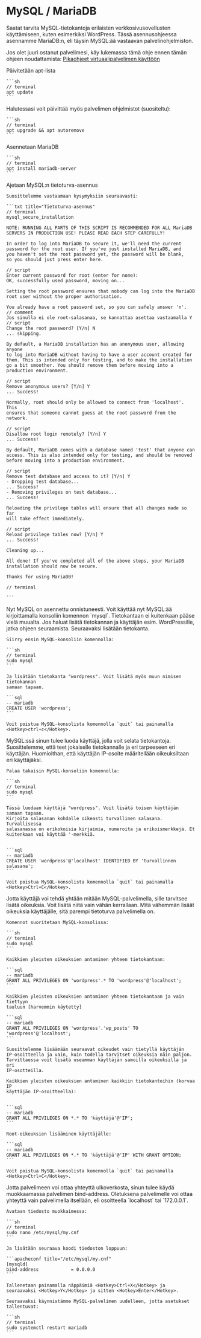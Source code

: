 # MySQL / MariaDB

Saatat tarvita MySQL-tietokantoja erilaisten verkkosivusovellusten käyttämiseen,
kuten esimerkiksi WordPress. Tässä asennusohjeessa asennamme MariaDB:n, eli
täysin MySQL:ää vastaavan palvelinohjelmiston.

Jos olet juuri ostanut palvelimesi, käy lukemassa tämä ohje ennen tämän ohjeen
noudattamista: [Pikaohjeet virtuaalipalvelimen käyttöön](../quick-start)

<Stepper title="Sudo-käyttäjän lisääminen">
  <Step>
    Päivitetään apt-lista

    ```sh
    // terminal
    apt update
    ```
  </Step>
  <Step>
    Halutessasi voit päivittää myös palvelimen ohjelmistot (suositeltu):

    ```sh
    // terminal
    apt upgrade && apt autoremove
    ```
  </Step>
  <Step>
    Asennetaan MariaDB

    ```sh
    // terminal
    apt install mariadb-server
    ```
  </Step>
  <Step>
    Ajetaan MySQL:n tietoturva-asennus

    Suosittelemme vastaamaan kysymyksiin seuraavasti:

    ```txt title="Tietoturva-asennus"
    // terminal
    mysql_secure_installation

    NOTE: RUNNING ALL PARTS OF THIS SCRIPT IS RECOMMENDED FOR ALL MariaDB
    SERVERS IN PRODUCTION USE! PLEASE READ EACH STEP CAREFULLY!

    In order to log into MariaDB to secure it, we'll need the current
    password for the root user. If you've just installed MariaDB, and
    you haven't set the root password yet, the password will be blank,
    so you should just press enter here.

    // script
    Enter current password for root (enter for none):
    OK, successfully used password, moving on...

    Setting the root password ensures that nobody can log into the MariaDB
    root user without the proper authorisation.

    You already have a root password set, so you can safely answer 'n'.
    // comment
    Jos sinulla ei ole root-salasanaa, se kannattaa asettaa vastaamalla Y
    // script
    Change the root password? [Y/n] N
    ... skipping.

    By default, a MariaDB installation has an anonymous user, allowing anyone
    to log into MariaDB without having to have a user account created for
    them. This is intended only for testing, and to make the installation
    go a bit smoother. You should remove them before moving into a
    production environment.

    // script
    Remove anonymous users? [Y/n] Y
    ... Success!

    Normally, root should only be allowed to connect from 'localhost'. This
    ensures that someone cannot guess at the root password from the network.

    // script
    Disallow root login remotely? [Y/n] Y
    ... Success!

    By default, MariaDB comes with a database named 'test' that anyone can
    access. This is also intended only for testing, and should be removed
    before moving into a production environment.

    // script
    Remove test database and access to it? [Y/n] Y
    - Dropping test database...
    ... Success!
    - Removing privileges on test database...
    ... Success!

    Reloading the privilege tables will ensure that all changes made so far
    will take effect immediately.

    // script
    Reload privilege tables now? [Y/n] Y
    ... Success!

    Cleaning up...

    All done! If you've completed all of the above steps, your MariaDB
    installation should now be secure.

    Thanks for using MariaDB!

    // terminal

    ```
  </Step>
  <Step>
    Nyt MySQL on asennettu onnistuneesti. Voit käyttää nyt MySQL:ää kirjoittamalla
    konsoliin komennon `mysql`. Tietokantaan ei kuitenkaan pääse vielä muualta. Jos
    haluat lisätä tietokannan ja käyttäjän esim. WordPressille, jatka ohjeen
    seuraamista.
  </Step>
  <Step>
    Seuraavaksi lisätään tietokanta.

    Siirry ensin MySQL-konsoliin komennolla:

    ```sh
    // terminal
    sudo mysql
    ```

    Ja lisätään tietokanta "wordpress". Voit lisätä myös muun nimisen tietokannan
    samaan tapaan.

    ```sql
    -- mariadb
    CREATE USER 'wordpress';
    ```

    Voit poistua MySQL-konsolista komennolla `quit` tai painamalla <Hotkey>ctrl+c</Hotkey>.
  </Step>
  <Step>
    MySQL:ssä sinun tulee luoda käyttäjä, jolla voit selata tietokantoja.
    Suosittelemme, että teet jokaiselle tietokannalle ja eri tarpeeseen eri
    käyttäjän. Huomioithan, että käyttäjän IP-osoite määritellään oikeuksiltaan eri
    käyttäjäksi.

    Palaa takaisin MySQL-konsoliin komennolla:

    ```sh
    // terminal
    sudo mysql
    ```

    Tässä luodaan käyttäjä "wordpress". Voit lisätä toisen käyttäjän samaan tapaan.
    Kirjoita salasanan kohdalle oikeasti turvallinen salasana. Turvallisessa
    salasanassa on erikokoisia kirjaimia, numeroita ja erikoismerkkejä. Et
    kuitenkaan voi käyttää '-merkkiä.


    ```sql
    -- mariadb
    CREATE USER 'wordpress'@'localhost' IDENTIFIED BY 'turvallinnen salasana';
    ```

    Voit poistua MySQL-konsolista komennolla `quit` tai painamalla <Hotkey>Ctrl+C</Hotkey>.
  </Step>
  <Step>
    Jotta käyttäjä voi tehdä yhtään mitään MySQL-palvelimella, sille tarvitsee
    lisätä oikeuksia. Voit lisätä niitä vain vähän kerrallaan. Mitä vähemmän lisäät
    oikeuksia käyttäjälle, sitä parempi tietoturva palvelimella on.

    Komennot suoritetaan MySQL-konsolissa:

    ```sh
    // terminal
    sudo mysql
    ```

    Kaikkien yleisten oikeuksien antaminen yhteen tietokantaan:

    ```sql
    -- mariadb
    GRANT ALL PRIVILEGES ON 'wordpress'.* TO 'wordpress'@'localhost';
    ```

    Kaikkien yleisten oikeuksien antaminen yhteen tietokantaan ja vain tiettyyn
    tauluun [harvemmin käytetty]

    ```sql
    -- mariadb
    GRANT ALL PRIVILEGES ON 'wordpress'.'wp_posts' TO 'wordpress'@'localhost';
    ```

    Suosittelemme lisäämään seuraavat oikeudet vain tietyllä käyttäjän
    IP-osoitteella ja vain, kuin todella tarvitset oikeuksia näin paljon.
    Tarvittaessa voit lisätä useamman käyttäjän samoilla oikeuksilla ja eri
    IP-osotteilla.

    Kaikkien yleisten oikeuksien antaminen kaikkiin tietokantoihin (korvaa IP
    käyttäjän IP-osoitteella):


    ```sql
    -- mariadb
    GRANT ALL PRIVILEGES ON *.* TO 'käyttäjä'@'IP';
    ```

    Root-oikeuksien lisääminen käyttäjälle:

    ```sql
    -- mariadb
    GRANT ALL PRIVILEGES ON *.* TO 'käyttäjä'@'IP' WITH GRANT OPTION;
    ```

    Voit poistua MySQL-konsolista komennolla `quit` tai painamalla <Hotkey>Ctrl+C</Hotkey>.
  </Step>
  <Step>
    Jotta palvelimeen voi ottaa yhteyttä ulkoverkosta, sinun tulee käydä
    muokkaamassa palvelimen bind-address. Oletuksena palvelimelle voi ottaa yhteyttä
    vain palvelimella itsellään, eli osoitteella `localhost` tai `172.0.0.1`.

    Avataan tiedosto muokkaimessa:

    ```sh
    // terminal
    sudo nano /etc/mysql/my.cnf
    ```

    Ja lisätään seuraava koodi tiedoston loppuun:

    ```apacheconf title="/etc/mysql/my.cnf"
    [mysqld]
    bind-address            = 0.0.0.0
    ```

    Tallenetaan painamalla näppäimiä <Hotkey>Ctrl+X</Hotkey> ja seuraavaksi <Hotkey>Y</Hotkey> ja sitten <Hotkey>Enter</Hotkey>.

    Seuraavaksi käynnistämme MySQL-palvelimen uudelleen, jotta asetukset
    tallentuvat:

    ```sh
    // terminal
    sudo systemctl restart mariadb
    ```
  </Step>
</Stepper>


